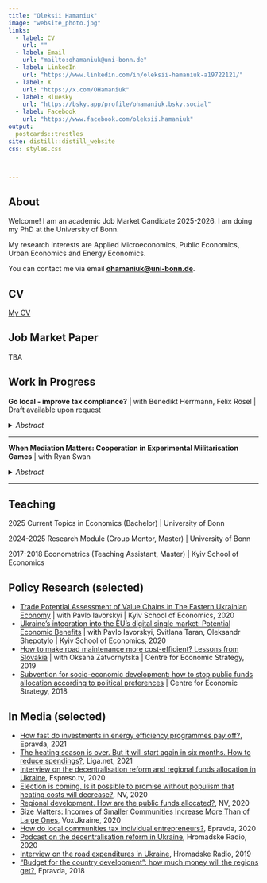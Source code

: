 ```yaml
---
title: "Oleksii Hamaniuk"
image: "website_photo.jpg"
links:
  - label: CV
    url: ""
  - label: Email
    url: "mailto:ohamaniuk@uni-bonn.de"
  - label: LinkedIn
    url: "https://www.linkedin.com/in/oleksii-hamaniuk-a19722121/"
  - label: X
    url: "https://x.com/OHamaniuk"
  - label: Bluesky
    url: "https://bsky.app/profile/ohamaniuk.bsky.social"
  - label: Facebook
    url: "https://www.facebook.com/oleksii.hamaniuk"
output:
  postcards::trestles
site: distill::distill_website
css: styles.css



---
```

 
## About 

Welcome! I am an academic Job Market Candidate 2025-2026. I am doing my PhD at the University of Bonn.

My research interests are Applied Microeconomics, Public Economics, Urban Economics and Energy Economics.

You can contact me via email **<u>ohamaniuk@uni-bonn.de</u>**.

## CV 

[My CV](https://drive.google.com/file/d/1cimMO6YXuxViZIqH3kdy7B_CxH67I4Yx/view?usp=sharing)

## Job Market Paper 

TBA

## Work in Progress 
 **Go local - improve tax compliance?** | with Benedikt Herrmann, Felix Rösel | Draft available upon request  

<details>
  <summary><em>Abstract</em></summary>
  This study explores the impact of fiscal structure on the tax compliance and local economic growth, focusing on the unique context in Ukraine between 2016 and 2020, during which two distinct fiscal systems operated simultaneously due to the decentralisation reform. Our analysis indicates that transitioning to a fiscal system where municipalities receive a substantially higher share of personal income tax (PIT) results in increased PIT payments even controlling for the night-light index, a well known economic activity proxy. The night-light index, at the same time, was positively affected by the decentralisation as well. We attribute these processes to several factors. Firstly, the new fiscal system stimulates economic growth, leading to an expansion of the tax base as local governments are incentivised to foster local economic development. Secondly, tax compliance increases within the new framework, aligning with findings from experimental literature on contributions to local versus global public goods. Taxpayers' willingness to pay taxes increases when taxes are allocated to municipal budgets, making public good provisions more tangible to taxpayers. 
</details>

<!-- --- -->

<!-- **Childhood trauma and preferences for democracy: historical evidence from Ukraine.** | with Thomas Dohmen   -->

<!-- <details> -->
<!--   <summary><em>Abstract</em></summary> -->
<!--   We examine how childhood trauma shapes later-life  -->
<!--   preferences for democracy. Using historical data from ..., we find that ... -->
<!-- </details> -->

---

**When Mediation Matters: Cooperation in Experimental Militarisation Games** | with Ryan Swan  

<details>
  <summary><em>Abstract</em></summary>
This paper studies how mediation affects people’s decisions towards cooperation in militarisation games. Specifically, we examine how the presence and nature of a mediator influence the likelihood of cooperative outcomes. To do this, we run the experiment with three different settings. We compare the theoretical predictions derived from game-theoretic equilibrium strategies with the actual behaviour observed in our experiments. Our findings reveal that the presence of a mediator—even one who does not alter the equilibrium structure of the game—significantly increases the rate of cooperation among participants.  At the same time, we do not find strong evidence that participants have a clear preference between an uninformed mediator and one who is informed about their private types. 
</details> 

---

## Teaching
2025 Current Topics in Economics (Bachelor) | University of Bonn

2024-2025 Research Module (Group Mentor, Master) | University of Bonn

2017-2018 Econometrics (Teaching Assistant, Master) | Kyiv School of Economics

## Policy Research (selected) <a id="policy-research"></a>

- [Trade Potential Assessment of Value Chains in The Eastern Ukrainian Economy](https://kse.ua/wp-content/uploads/2020/12/Trade-Potential-Assessment-of-Selected-Value-Chains-in-The-Eastern-Ukrainian-Economy-2020-09-09.pdf) | with Pavlo Iavorskyi | Kyiv School of Economics, 2020
- [Ukraine’s integration into the EU’s digital single market: Potential Economic Benefits](https://ucep.org.ua/wp-content/uploads/2023/01/ukraines-integration-into-the-eus-digital-single-market-potential-economic-benefits.pdf) | with Pavlo Iavorskyi, Svitlana Taran, Oleksandr Shepotylo | Kyiv School of Economics, 2020
- [How to make road maintenance more cost-efficient? Lessons from Slovakia](https://ces.org.ua/en/how-to-make-road-maintenance-more-cost-efficient-lessons-from-slovakia/) | with Oksana Zatvornytska | Centre for Economic Strategy, 2019
- [Subvention for socio-economic development: how to stop public funds allocation according to political preferences](https://ces.org.ua/en/subvention-for-socio-economic-development-how-to-stop-public-funds-allocation-according-to-political-preferences/) | Centre for Economic Strategy, 2018


## In Media (selected) <a id="in-media"></a>

- [How fast do investments in energy efficiency programmes pay off?](https://epravda.com.ua/columns/2021/10/13/678718/), Epravda, 2021
- [The heating season is over. But it will start again in six months. How to reduce spendings?](https://biz.liga.net/keysy/all/opinion/otopitelnyy-sezon-zakonchilsya-no-cherez-polgoda-opyat-nachnetsya-kak-snizit-rashody), Liga.net, 2021
- [Interview on the decentralisation reform and regional funds allocation in Ukraine](https://www.youtube.com/watch?v=UnT2pqGtEcw&ab_channel=Espreso.TV), Espreso.tv, 2020
- [Election is coming. Is it possible to promise without populism that heating costs will decrease?](https://biz.nv.ua/ukr/experts/yak-platiti-menshe-za-opalennya-chi-mozhna-realno-zniziti-tarifi-novini-ukrajini-50113922.html), NV, 2020
- [Regional development. How are the public funds allocated?](https://biz.nv.ua/ukr/experts/yak-groshi-rozpodilyayutsya-po-regionah-politichniy-vibir-sluga-narodu-novini-ukrajini-50104629.html), NV, 2020
- [Size Matters: Incomes of Smaller Communities Increase More Than of Large Ones](https://voxukraine.org/en/size-matters-incomes-of-smaller-hromadas-communities-increase-more-than-of-large-ones), VoxUkraine, 2020
- [How do local communities tax individual entrepreneurs?](https://epravda.com.ua/columns/2020/03/25/657944/), Epravda, 2020
- [Podcast on the decentralisation reform in Ukraine](https://hromadske.radio/podcasts/shcho-z-ekonomikoiu/yak-pidpryiemtsi-reahuiut-na-reformu-detsentralizatsii-poiasniuie-doslidnyk-kyivs-koi-shkoly-ekonomiky), Hromadske Radio, 2020
- [Interview on the road expenditures in Ukraine](https://hromadske.radio/publications/tretyna-kredytiv-na-avtoshlyahy-vzyatyh-ukrayinoyu-za-10-rokiv-ne-vykorystani-ekonomist), Hromadske Radio, 2019
- ["Budget for the country development": how much money will the regions get?](https://epravda.com.ua/columns/2018/11/14/642631/), Epravda, 2018


